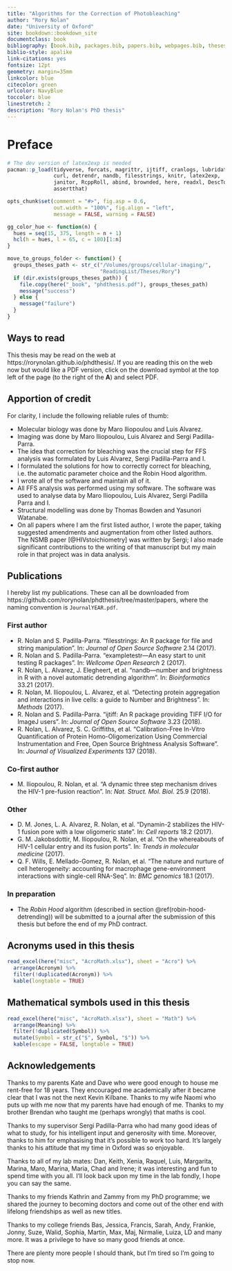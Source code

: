 ```yaml
--- 
title: "Algorithms for the Correction of Photobleaching"
author: "Rory Nolan"
date: "University of Oxford"
site: bookdown::bookdown_site
documentclass: book
bibliography: [book.bib, packages.bib, papers.bib, webpages.bib, theses.bib]
biblio-style: apalike
link-citations: yes
fontsize: 12pt
geometry: margin=35mm
linkcolor: blue
citecolor: green
urlcolor: NavyBlue
toccolor: blue
linestretch: 2
description: "Rory Nolan's PhD thesis"
---
```



# Preface {-}

```r
# The dev version of latex2exp is needed
pacman::p_load(tidyverse, forcats, magrittr, ijtiff, cranlogs, lubridate,
               curl, detrendr, nandb, filesstrings, knitr, latex2exp,
               janitor, RcppRoll, abind, brownded, here, readxl, DescTools,
               assertthat)

opts_chunk$set(comment = "#>", fig.asp = 0.6, 
               out.width = "100%", fig.align = "left",
               message = FALSE, warning = FALSE)

gg_color_hue <- function(n) {
  hues = seq(15, 375, length = n + 1)
  hcl(h = hues, l = 65, c = 100)[1:n]
}

move_to_groups_folder <- function() {
  groups_theses_path <- str_c("/Volumes/groups/cellular-imaging/",
                              "ReadingList/Theses/Rory")
  if (dir.exists(groups_theses_path)) {
    file.copy(here("_book", "phdthesis.pdf"), groups_theses_path)
    message("success")
  } else {
    message("failure")
  }
}
```


## Ways to read {-}

This thesis may be read on the web at https://rorynolan.github.io/phdthesis/. If you are reading this on the web now but would like a PDF version, click on the download symbol at the top left of the page (to the right of the __A__) and select PDF. 


## Apportion of credit {-}

For clarity, I include the following reliable rules of thumb:

* Molecular biology was done by Maro Iliopoulou and Luis Alvarez.
* Imaging was done by Maro Iliopoulou, Luis Alvarez and Sergi Padilla-Parra.
* The idea that correction for bleaching was the crucial step for FFS analysis was formulated by Luis Alvarez, Sergi Padilla-Parra and I.
* I formulated the solutions for how to correctly correct for bleaching, i.e. the automatic parameter choice and the Robin Hood algorithm.
* I wrote all of the software and maintain all of it.
* All FFS analysis was performed using my software. The software was used to analyse data by Maro Iliopoulou, Luis Alvarez, Sergi Padilla Parra and I. 
* Structural modelling was done by Thomas Bowden and Yasunori Watanabe.
* On all papers where I am the first listed author, I wrote the paper, taking suggested amendments and augmentation from other listed authors. The NSMB paper [@HIVstoichiometry] was written by Sergi; I also made significant contributions to the writing of that manuscript but my main role in that project was in data analysis. 


## Publications {-}

I hereby list my publications. These can all be downloaded from https://github.com/rorynolan/phdthesis/tree/master/papers, where the naming convention is `JournalYEAR.pdf`.

### First author {-}

* R. Nolan and S. Padilla-Parra. "filesstrings: An R package for file and
string manipulation". In: _Journal of Open Source Software_ 2.14 (2017).
* R. Nolan and S. Padilla-Parra. "exampletestr—An easy start to unit
testing R packages". In: _Wellcome Open Research_ 2 (2017).
* R. Nolan, L. Alvarez, J. Elegheert, et al. "nandb—number and brightness
in R with a novel automatic detrending algorithm". In: _Bioinformatics_ 33.21 (2017).
* R. Nolan, M. Iliopoulou, L. Alvarez, et al. "Detecting protein
aggregation and interactions in live cells: a guide to Number and
Brightness". In: _Methods_ (2017).
* R. Nolan and S. Padilla-Parra. "ijtiff: An R package providing TIFF I/O
for ImageJ users". In: _Journal of Open Source Software_ 3.23 (2018).
* R. Nolan, L. Alvarez, S. C. Griffiths, et al. “Calibration-Free In-Vitro
Quantification of Protein Homo-Oligomerization Using Commercial
Instrumentation and Free, Open Source Brightness Analysis Software”. In:
_Journal of Visualized Experiments_ 137 (2018).

### Co-first author {-}

* M. Iliopoulou, R. Nolan, et al. "A dynamic three step
mechanism drives the HIV-1 pre-fusion reaction". In: _Nat. Struct. Mol. Biol._
25.9 (2018).

### Other {-}

* D. M. Jones, L. A. Alvarez, R. Nolan, et al. "Dynamin-2 stabilizes the
HIV-1 fusion pore with a low oligomeric state". In: _Cell reports_ 18.2
(2017).
* G. M. Jakobsdottir, M. Iliopoulou, R. Nolan, et al. "On the whereabouts
of HIV-1 cellular entry and its fusion ports". In: _Trends in molecular
medicine_ (2017).
* Q. F. Wills, E. Mellado-Gomez, R. Nolan, et al. "The nature and nurture
of cell heterogeneity: accounting for macrophage gene-environment
interactions with single-cell RNA-Seq". In: _BMC genomics_ 18.1 (2017).


### In preparation {-}

* The _Robin Hood_ algorithm (described in section \@ref(robin-hood-detrending)) will be submitted to a journal after the submission of this thesis but before the end of my PhD contract.


## Acronyms used in this thesis {-}

```r
read_excel(here("misc", "AcroMath.xlsx"), sheet = "Acro") %>% 
  arrange(Acronym) %>% 
  filter(!duplicated(Acronym)) %>% 
  kable(longtable = TRUE)
```


## Mathematical symbols used in this thesis {-}

```r
read_excel(here("misc", "AcroMath.xlsx"), sheet = "Math") %>% 
  arrange(Meaning) %>% 
  filter(!duplicated(Symbol)) %>%
  mutate(Symbol = str_c("$", Symbol, "$")) %>% 
  kable(escape = FALSE, longtable = TRUE)
```


## Acknowledgements {-}

Thanks to my parents Kate and Dave who were good enough to house me rent-free for 18 years. They encouraged me academically after it became clear that I was not the next Kevin Kilbane. Thanks to my wife Naomi who puts up with me now that my parents have had enough of me. Thanks to my brother Brendan who taught me (perhaps wrongly) that maths is cool.

Thanks to my supervisor Sergi Padilla-Parra who had many good ideas of what to study, for his intelligent input and generosity with time. Moreover, thanks to him for emphasising that it's possible to work too hard. It's largely thanks to his attitude that my time in Oxford was so enjoyable. 

Thanks to all of my lab mates: Dan, Keith, Xenia, Raquel, Luis, Margarita, Marina, Maro, Marina, Maria, Chad and Irene; it was interesting and fun to spend time with you all. I'll look back upon my time in the lab fondly, I hope you can say the same. 

Thanks to my friends Kathrin and Zammy from my PhD programme; we shared the journey to becoming doctors and come out of the other end with lifelong friendships as well as new titles.

Thanks to my college friends Bas, Jessica, Francis, Sarah, Andy, Frankie, Jonny, Suze, Walid, Sophia, Martin, Max, Maj, Nirmalie, Luiza, LD and many more. It was a privilege to have so many good friends at once.

There are plenty more people I should thank, but I'm tired so I'm going to stop now.